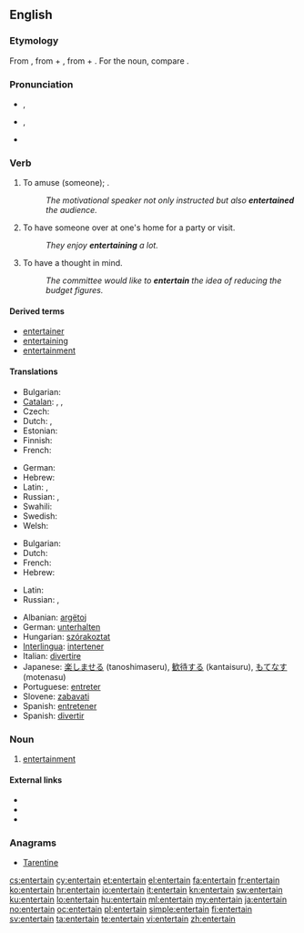 ==English==

===Etymology===
From {{etyl|fro}} {{term|entretenir|lang=fro}}, from {{term|entre||among|lang=fro}} + {{term|tenir||to hold|lang=fro}}, from {{etyl|la}} {{term|inter|lang=la}} + {{term|teneo|teneō|hold, keep|lang=la}}. For the noun, compare {{term|entretien|lang=fr}}.

===Pronunciation===
* {{a|RP}} {{IPA|/ˌɛntəˈteɪn/}}, {{X-SAMPA|/%Ent@"teIn/}}
* {{a|GenAm}} {{IPA|/ˌɛntɚˈteɪn/}}, {{X-SAMPA|/%Ent@`"teIn/}}
* {{audio|En-us-entertain.ogg|Audio (US)}}
*: {{rhymes|eɪn}}

===Verb===
{{en-verb}}

# {{transitive}} To amuse (someone); {{non-gloss definition|said especially of a professional [[entertainer]]}}.
#: ''The motivational speaker not only instructed but also '''entertained''' the audience.''
# {{transitive|and|intransitive}} To have someone over at one's home for a party or visit.
#: ''They enjoy '''entertaining''' a lot.''
# {{transitive}} To have a thought in mind.
#: ''The committee would like to '''entertain''' the idea  of reducing the budget figures.''

====Derived terms====
* [[entertainer]]
* [[entertaining]]
* [[entertainment]]

====Translations====
{{trans-top|to amuse}}
* Bulgarian: {{t|bg|забавлявам|sc=Cyrl}}
* [[Catalan]]: {{t|ca|entretenir}}, {{t|ca|divertir}}, {{t|ca|distreure}}
* Czech: {{t-|cs|bavit}}
* Dutch: {{t+|nl|vermaken}},  {{t+|nl|amuseren}}
* Estonian: {{t|et|lõbustama}}
* Finnish: {{t-|fi|viihdyttää}}
* French: {{t+|fr|divertir}}
{{trans-mid}}
* German: {{t|de|unterhalten}}
* Hebrew: {{t|he|בידר|tr=bidér}}
* Latin: {{t|la|remittor}}, {{t|la|remitto me}}
* Russian: {{t|ru|развлекать|sc=Cyrl|tr=razvlekát'}} {{impf}}, {{t|ru|развлечь|sc=Cyrl|tr=razvléč}} {{pf.}}
* Swahili: {{t+|sw|tumbuiza|xs=Swahili}}
* Swedish: {{t|sv|underhålla}}
* Welsh: {{t|cy|diddori|xs=Welsh}}
{{trans-bottom}}

{{trans-top|to have over at one's home}}
* Bulgarian: {{t|bg|приемам гости|sc=Cyrl}}
* Dutch: {{t+|nl|ontvangen}}
* French: {{t+|fr|recevoir}}
* Hebrew: {{t+|he|ארח|tr=eréakh}}
{{trans-mid}}
* Latin: {{t|la|oblecto}}
* Russian: {{t|ru|развлекаться|sc=Cyrl|tr=razvlekát'sjz}} {{impf}}, {{t|ru|развлечься|sc=Cyrl|tr=razvléčsjz}} {{pf.}}
{{trans-bottom}}

{{checktrans-top}}
* Albanian: [[argëtoj]]
* German: [[unterhalten]]
* Hungarian: [[szórakoztat]]
* [[Interlingua]]: [[intertener]]
* Italian: [[divertire]]
* Japanese: [[楽しませる]] (tanoshimaseru), [[歓待する]] (kantaisuru), [[もてなす]] (motenasu)
* Portuguese: [[entreter]]
* Slovene: [[zabavati]]
* Spanish: [[entretener]]
* Spanish: [[divertir]]
{{trans-bottom}}

===Noun===
{{en-noun|?}}

# {{obsolete}} [[entertainment]]
#: {{rfquotek|Spenser}}

====External links====
* {{R:Webster 1913}}
* {{R:Century 1911}}
* {{R:OneLook}}

===Anagrams===
* [[Tarentine#English|Tarentine]]

[[cs:entertain]]
[[cy:entertain]]
[[et:entertain]]
[[el:entertain]]
[[fa:entertain]]
[[fr:entertain]]
[[ko:entertain]]
[[hr:entertain]]
[[io:entertain]]
[[it:entertain]]
[[kn:entertain]]
[[sw:entertain]]
[[ku:entertain]]
[[lo:entertain]]
[[hu:entertain]]
[[ml:entertain]]
[[my:entertain]]
[[ja:entertain]]
[[no:entertain]]
[[oc:entertain]]
[[pl:entertain]]
[[simple:entertain]]
[[fi:entertain]]
[[sv:entertain]]
[[ta:entertain]]
[[te:entertain]]
[[vi:entertain]]
[[zh:entertain]]
